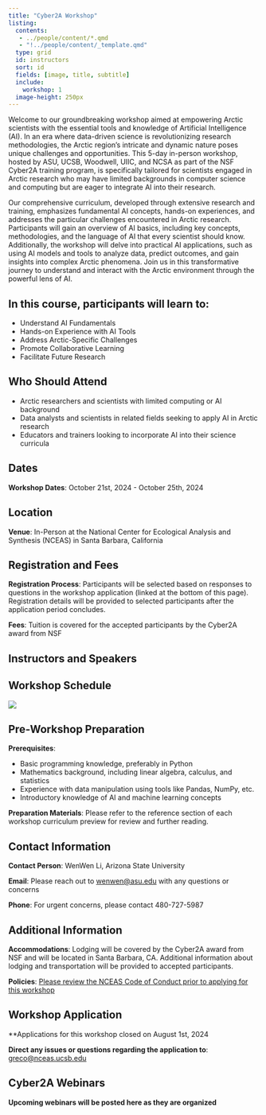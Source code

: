 ```yaml
---
title: "Cyber2A Workshop"
listing:
  contents:
   - ../people/content/*.qmd
   - "!../people/content/_template.qmd"
  type: grid 
  id: instructors
  sort: id
  fields: [image, title, subtitle]
  include:
    workshop: 1
  image-height: 250px
---
```


Welcome to our groundbreaking workshop aimed at empowering Arctic scientists with the essential tools and knowledge of Artificial Intelligence (AI). In an era where data-driven science is revolutionizing research methodologies, the Arctic region's intricate and dynamic nature poses unique challenges and opportunities. This 5-day in-person workshop, hosted by ASU, UCSB, Woodwell, UIIC, and NCSA as part of the NSF Cyber2A training program, is specifically tailored for scientists engaged in Arctic research who may have limited backgrounds in computer science and computing but are eager to integrate AI into their research.

Our comprehensive curriculum, developed through extensive research and training, emphasizes fundamental AI concepts, hands-on experiences, and addresses the particular challenges encountered in Arctic research. Participants will gain an overview of AI basics, including key concepts, methodologies, and the language of AI that every scientist should know. Additionally, the workshop will delve into practical AI applications, such as using AI models and tools to analyze data, predict outcomes, and gain insights into complex Arctic phenomena. Join us in this transformative journey to understand and interact with the Arctic environment through the powerful lens of AI.

## In this course, participants will learn to:

- Understand AI Fundamentals
- Hands-on Experience with AI Tools
- Address Arctic-Specific Challenges
- Promote Collaborative Learning
- Facilitate Future Research

## Who Should Attend

- Arctic researchers and scientists with limited computing or AI background
- Data analysts and scientists in related fields seeking to apply AI in Arctic research
- Educators and trainers looking to incorporate AI into their science curricula

## Dates

**Workshop Dates**: October 21st, 2024 - October 25th, 2024

## Location

**Venue**: In-Person at the National Center for Ecological Analysis and Synthesis (NCEAS) in Santa Barbara, California

## Registration and Fees

**Registration Process**: Participants will be selected based on responses to questions in the workshop application (linked at the bottom of this page). Registration details will be provided to selected participants after the application period concludes.

**Fees**: Tuition is covered for the accepted participants by the Cyber2A award from NSF

## Instructors and Speakers

:::{#instructors}
:::

## Workshop Schedule
![](cyber2Aschedule.png)

## Pre-Workshop Preparation

**Prerequisites**: 

* Basic programming knowledge, preferably in Python
* Mathematics background, including linear algebra, calculus, and statistics
* Experience with data manipulation using tools like Pandas, NumPy, etc. 
* Introductory knowledge of AI and machine learning concepts

**Preparation Materials**: Please refer to the reference section of each workshop curriculum preview for review and further reading.

## Contact Information

**Contact Person**: WenWen Li, Arizona State University

**Email**: Please reach out to [wenwen@asu.edu](mailto:wenwen@asu.edu) with any questions or concerns

**Phone**: For urgent concerns, please contact 480-727-5987

## Additional Information

**Accommodations**: Lodging will be covered by the Cyber2A award from NSF and will be located in Santa Barbara, CA. Additional information about lodging and transportation will be provided to accepted participants.

**Policies**: [Please review the NCEAS Code of Conduct prior to applying for this workshop](https://www.nceas.ucsb.edu/sites/default/files/2021-11/NCEAS_Code-of-Conduct_Nov2021_0.pdf)

## Workshop Application

**Applications for this workshop closed on August 1st, 2024

**Direct any issues or questions regarding the application to**: [greco@nceas.ucsb.edu](mailto:greco@nceas.ucsb.edu)

## Cyber2A Webinars

**Upcoming webinars will be posted here as they are organized**

